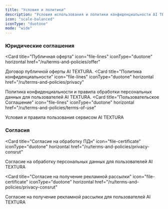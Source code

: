 ```yaml
---
title: "Условия и политики"
description: "Условия использования и политики конфиденциальности AI TEXTURA"
icon: "scale-balanced"
iconType: "duotone"
mode: "wide"
---
```


### Юридические соглашения

<Card
  title="Публичная оферта"
  icon="file-lines"
  iconType="duotone"
  horizontal
  href="/ru/terms-and-policies/offer"
>
  Договор публичной оферты AI TEXTURA.
</Card>
<Card
  title="Политика конфиденциальности"
  icon="file-lines"
  iconType="duotone"
  horizontal
  href="/ru/terms-and-policies/privacy"
>
  Политика конфиденциальности и правила обработки персональных данных для
  пользователей AI TEXTURA.
</Card>
<Card
  title="Пользовательское Соглашение"
  icon="file-lines"
  iconType="duotone"
  horizontal
  href="/ru/terms-and-policies/terms-of-use"
>
  Условия и правила пользования сервисом AI TEXTURA
</Card>

### Согласия

<Card
  title="Согласие на обработку ПДн"
  icon="file-certificate"
  iconType="duotone"
  horizontal
  href="/ru/terms-and-policies/privacy-consrut"
>
  Согласие на обработку персональных данных для пользователей AI TEXTURA
</Card>

<Card
  title="Согласие на получение рекламной рассылки"
  icon="file-certificate"
  iconType="duotone"
  horizontal
  href="/ru/terms-and-policies/privacy-consrut"
>
  Согласие на получение рекламной рассылки для пользователей AI TEXTURA
</Card>

